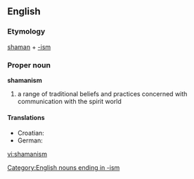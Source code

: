 {{wikipedia}}
==English==

===Etymology===
[[shaman]] + [[-ism]]

===Proper noun===
'''shamanism'''

# a range of traditional beliefs and practices concerned with communication with the spirit world

====Translations====
* Croatian: {{t-|hr|šamanizam|m}}
* German: {{t+|de|Schamanismus|m}}

[[Category:English nouns ending in -ism]]

[[vi:shamanism]]